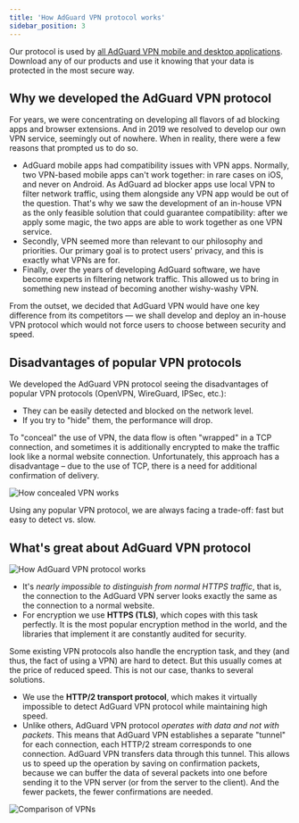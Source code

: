 ```yaml
---
title: 'How AdGuard VPN protocol works'
sidebar_position: 3
---
```


Our protocol is used by [all AdGuard VPN mobile and desktop applications](https://adguard-vpn.com/en/welcome.html). Download any of our products and use it knowing that your data is protected in the most secure way.

## Why we developed the AdGuard VPN protocol

For years, we were concentrating on developing all flavors of ad blocking apps and browser extensions. And in 2019 we resolved to develop our own VPN service, seemingly out of nowhere. When in reality, there were a few reasons that prompted us to do so.

* AdGuard mobile apps had compatibility issues with VPN apps. Normally, two VPN-based mobile apps can't work together: in rare cases on iOS, and never on Android. As AdGuard ad blocker apps use local VPN to filter network traffic, using them alongside any VPN app would be out of the question. That's why we saw the development of an in-house VPN as the only feasible solution that could guarantee compatibility: after we apply some magic, the two apps are able to work together as one VPN service.
* Secondly, VPN seemed more than relevant to our philosophy and priorities. Our primary goal is to protect users' privacy, and this is exactly what VPNs are for.
* Finally, over the years of developing AdGuard software, we have become experts in filtering network traffic. This allowed us to bring in something new instead of becoming another wishy-washy VPN.

From the outset, we decided that AdGuard VPN would have one key difference from its competitors — we shall develop and deploy an in-house VPN protocol which would not force users to choose between security and speed.

## Disadvantages of popular VPN protocols

We developed the AdGuard VPN protocol seeing the disadvantages of popular VPN protocols (OpenVPN, WireGuard, IPSec, etc.):

* They can be easily detected and blocked on the network level.
* If you try to "hide" them, the performance will drop.

To "conceal" the use of VPN, the data flow is often "wrapped" in a TCP connection, and sometimes it is additionally encrypted to make the traffic look like a normal website connection. Unfortunately, this approach has a disadvantage – due to the use of TCP, there is a need for additional confirmation of delivery.

![How concealed VPN works](https://cdn.adguard.com/public/Adguard/Blog/vpn/protocol/6.svg)

Using any popular VPN protocol, we are always facing a trade-off: fast but easy to detect vs. slow.

## What's great about AdGuard VPN protocol

![How AdGuard VPN protocol works](https://cdn.adguard.com/public/Adguard/Blog/vpn/protocol/5.svg)

* It's *nearly impossible to distinguish from normal HTTPS traffic*, that is, the connection to the AdGuard VPN server looks exactly the same as the connection to a normal website.
* For encryption we use **HTTPS (TLS)**, which copes with this task perfectly. It is the most popular encryption method in the world, and the libraries that implement it are constantly audited for security.

Some existing VPN protocols also handle the encryption task, and they (and thus, the fact of using a VPN) are hard to detect. But this usually comes at the price of reduced speed. This is not our case, thanks to several solutions.

* We use the **HTTP/2 transport protocol**, which makes it virtually impossible to detect AdGuard VPN protocol while maintaining high speed.
* Unlike others, AdGuard VPN protocol *operates with data and not with packets*. This means that AdGuard VPN establishes a separate "tunnel" for each connection, each HTTP/2 stream corresponds to one connection. AdGuard VPN transfers data through this tunnel. This allows us to speed up the operation by saving on confirmation packets, because we can buffer the data of several packets into one before sending it to the VPN server (or from the server to the client). And the fewer packets, the fewer confirmations are needed.

![Comparison of VPNs](https://cdn.adguard.com/public/Adguard/Blog/vpn/protocol/sravnenie5:6.svg)